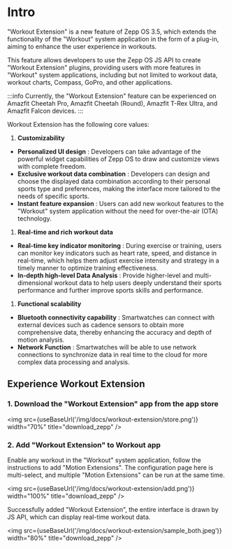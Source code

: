 
# Intro

"Workout Extension" is a new feature of Zepp OS 3.5, which extends the functionality of the "Workout" system application in the form of a plug-in, aiming to enhance the user experience in workouts.

This feature allows developers to use the Zepp OS JS API to create "Workout Extension" plugins, providing users with more features in "Workout" system applications, including but not limited to workout data, workout charts, Compass, GoPro, and other applications.

:::info
Currently, the "Workout Extension" feature can be experienced on Amazfit Cheetah Pro, Amazfit Cheetah (Round), Amazfit T-Rex Ultra, and Amazfit Falcon devices.
:::

Workout Extension has the following core values:

1. **Customizability**

- **Personalized UI design** : Developers can take advantage of the powerful widget capabilities of Zepp OS to draw and customize views with complete freedom.
- **Exclusive workout data combination** : Developers can design and choose the displayed data combination according to their personal sports type and preferences, making the interface more tailored to the needs of specific sports.
- **Instant feature expansion** : Users can add new workout features to the "Workout" system application without the need for over-the-air (OTA) technology.

1. **Real-time and rich workout data**

- **Real-time key indicator monitoring** : During exercise or training, users can monitor key indicators such as heart rate, speed, and distance in real-time, which helps them adjust exercise intensity and strategy in a timely manner to optimize training effectiveness.
- **In-depth high-level Data Analysis** : Provide higher-level and multi-dimensional workout data to help users deeply understand their sports performance and further improve sports skills and performance.

1. **Functional scalability**

- **Bluetooth connectivity capability** : Smartwatches can connect with external devices such as cadence sensors to obtain more comprehensive data, thereby enhancing the accuracy and depth of motion analysis.
- **Network Function** : Smartwatches will be able to use network connections to synchronize data in real time to the cloud for more complex data processing and analysis.

## Experience Workout Extension

### 1. Download the "Workout Extension" app from the app store

<img src={useBaseUrl('/img/docs/workout-extension/store.png')} width="70%" title="download_zepp" />

### 2. Add "Workout Extension" to Workout app

Enable any workout in the "Workout" system application, follow the instructions to add "Motion Extensions". The configuration page here is multi-select, and multiple "Motion Extensions" can be run at the same time.

<img src={useBaseUrl('/img/docs/workout-extension/add.png')} width="100%" title="download_zepp" />

Successfully added "Workout Extension", the entire interface is drawn by JS API, which can display real-time workout data.

<img src={useBaseUrl('/img/docs/workout-extension/sample_both.jpeg')} width="80%" title="download_zepp" />
